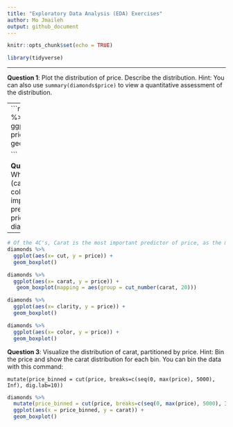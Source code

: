 ```yaml
---
title: "Exploratory Data Analysis (EDA) Exercises"
author: Mo Jmaileh
output: github_document
---
```


```r
knitr::opts_chunk$set(echo = TRUE)
```

```r
library(tidyverse)
```


--- 

**Question 1**: 
Plot the distribution of price. Describe the distribution. Hint: You can also 
use `summary(diamonds$price)` to view a quantitative assessment of the distribution.  


---
```r
diamonds %>%
  ggplot(aes(x = price)) +
  geom_histogram()

```


**Question 2**:
Which of the 4Cs (carat, cut, clarity, color) is most important for predicting 
the price of a diamond?  

---
```r
# Of the 4C's, Carat is the most important predictor of price, as the median price continues to go up as carat increases. 
diamonds %>%
  ggplot(aes(x= cut, y = price)) +
  geom_boxplot() 

diamonds %>%
  ggplot(aes(x= carat, y = price)) +
   geom_boxplot(mapping = aes(group = cut_number(carat, 20)))

diamonds %>%
  ggplot(aes(x= clarity, y = price)) +
  geom_boxplot() 

diamonds %>%
  ggplot(aes(x= color, y = price)) +
  geom_boxplot() 

```

**Question 3**:
Visualize the distribution of carat, partitioned by price. Hint: Bin the price 
and show the carat distribution for each bin. You can bin the data with this command: 

`mutate(price_binned = cut(price, breaks=c(seq(0, max(price), 5000), Inf), dig.lab=10))`



``` r
diamonds %>%
  mutate(price_binned = cut(price, breaks=c(seq(0, max(price), 5000), Inf), dig.lab=10)) %>%
  ggplot(aes(x = price_binned, y = carat)) +
  geom_boxplot()
```
